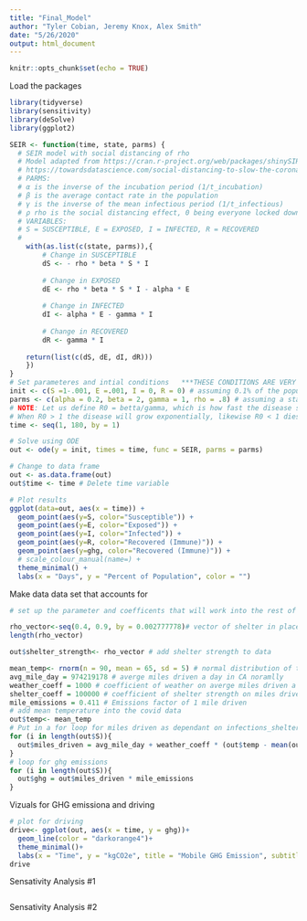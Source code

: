 ```yaml
---
title: "Final_Model"
author: "Tyler Cobian, Jeremy Knox, Alex Smith"
date: "5/26/2020"
output: html_document
---
```


```r
knitr::opts_chunk$set(echo = TRUE)
```

Load the packages
```r
library(tidyverse)
library(sensitivity)
library(deSolve)
library(ggplot2)
```

```r
SEIR <- function(time, state, parms) {
  # SEIR model with social distancing of rho
  # Model adapted from https://cran.r-project.org/web/packages/shinySIR/vignettes/Vignette.html and
  # https://towardsdatascience.com/social-distancing-to-slow-the-coronavirus-768292f04296
  # PARMS:
  # α is the inverse of the incubation period (1/t_incubation)
  # β is the average contact rate in the population
  # γ is the inverse of the mean infectious period (1/t_infectious)
  # ρ rho is the social distancing effect, 0 being everyone locked down
  # VARIABLES:
  # S = SUSCEPTIBLE, E = EXPOSED, I = INFECTED, R = RECOVERED
  # 
    with(as.list(c(state, parms)),{
        # Change in SUSCEPTIBLE
        dS <- - rho * beta * S * I 
        
        # Change in EXPOSED
        dE <- rho * beta * S * I - alpha * E
        
        # Change in INFECTED
        dI <- alpha * E - gamma * I
        
        # Change in RECOVERED
        dR <- gamma * I 
        
    return(list(c(dS, dE, dI, dR)))
    })
}
# Set parameteres and intial conditions   ***THESE CONDITIONS ARE VERY SENSITIVE AND UNKNOWN IN REALITY***
init <- c(S =1-.001, E =.001, I = 0, R = 0) # assuming 0.1% of the population has been infected
parms <- c(alpha = 0.2, beta = 2, gamma = 1, rho = .8) # assuming a stay at home order that reduces social contact by 20%
# NOTE: Let us define R0 = betta/gamma, which is how fast the disease spreads
# When R0 > 1 the disease will grow exponentially, likewise R0 < 1 dies exponentially
time <- seq(1, 180, by = 1)

# Solve using ODE
out <- ode(y = init, times = time, func = SEIR, parms = parms)

# Change to data frame
out <- as.data.frame(out)
out$time <- time # Delete time variable

# Plot results
ggplot(data=out, aes(x = time)) +
  geom_point(aes(y=S, color="Susceptible")) +
  geom_point(aes(y=E, color="Exposed")) +
  geom_point(aes(y=I, color="Infected")) +
  geom_point(aes(y=R, color="Recovered (Immune)")) +
  geom_point(aes(y=ghg, color="Recovered (Immune)")) +
  # scale_colour_manual(name=) +
  theme_minimal() +
  labs(x = "Days", y = "Percent of Population", color = "") 
```


Make data data set that accounts for 
```r
# set up the parameter and coefficents that will work into the rest of the data

rho_vector<-seq(0.4, 0.9, by = 0.002777778)# vector of shelter in place strength
length(rho_vector)

out$shelter_strength<- rho_vector # add shelter strength to data

mean_temp<- rnorm(n = 90, mean = 65, sd = 5) # normal distribution of temperature
avg_mile_day = 974219178 # averge miles driven a day in CA noramlly
weather_coeff = 1000 # coefficient of weather on averge miles driven a day in CA
shelter_coeff = 100000 # coefficient of shelter strength on miles driven a day in CA
mile_emissions = 0.411 # Emissions factor of 1 mile driven 
# add mean temperature into the covid data 
out$temp<- mean_temp
# Put in a for loop for miles driven as dependant on infections_shelter and temperature
for (i in length(out$S)){
  out$miles_driven = avg_mile_day + weather_coeff * (out$temp - mean(out$temp)) - shelter_coeff * (1/out$shelter_strength)
}
# loop for ghg emissions
for (i in length(out$S)){
  out$ghg = out$miles_driven * mile_emissions
}
```

Vizuals for GHG emissiona and driving
```r
# plot for driving
drive<- ggplot(out, aes(x = time, y = ghg))+
  geom_line(color = "darkorange4")+
  theme_minimal()+
  labs(x = "Time", y = "kgCO2e", title = "Mobile GHG Emission", subtitle = "Impact of weather and shelter in place measures")
drive
```




Sensativity Analysis #1
```r
```

Sensativity Analysis #2
```r
```




